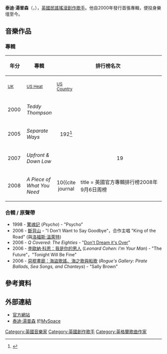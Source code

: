 {{Infobox musical artist <!-- See Wikipedia:WikiProject_Musicians -->
| Name                = 泰迪·湯普森
| Img                 = Teddy Thompson The Living Room New York City NY 2-17-04 by Anthony Pepitone.jpg
| Img_size            = 
| Landscape           = 
| englishname         = Teddy Thompson
| Background          = solo_singer
| Born                = {{birth date and age|1976|2|19}}
| Origin              = {{ENG}}[[倫敦|倫敦]]
| Genre               = [[民謠音樂|民謠]]，[[另類鄉村|另類鄉村]]，[[搖滾|搖滾]] 
| Years_active        = 2000 - 至今
| Label               = Virgin / Verve Forecast
| Associated_acts     = [[理查·湯普森|理查·湯普森]]<br/>[[琳達·湯普森|琳達·湯普森]]<br/>[[卡蜜拉·湯普森|卡蜜拉·湯普森]]<br/>[[洛福斯·溫萊特|洛福斯·溫萊特]]<br/>[[瑪莎·溫萊特|瑪莎·溫萊特]]
| URL                 = http://teddythompson.com teddythompson.com
}}
'''泰迪·湯普森'''（{{lang-en|'''Teddy Thompson '''}}，{{bd|1976年|2月19日}}），[[英國|英國]][[民謠|民謠]][[搖滾|搖滾]][[創作歌手|創作歌手]]。他自2000年發行首張專輯，便投身樂壇至今。

== 音樂作品 ==

=== 專輯 ===

{| class="wikitable"
|-
! rowspan="2"| 年分
! rowspan="2"| 專輯
! colspan="3"| 排行榜名次
! rowspan="2"| 廠牌
|-
! width="45"| <small>[[英國專輯排行榜|UK]]</small>
! width="45"| <small>[[新進藝人榜|US Heat]]</small>
! width="45"| <small>[[熱門鄉村專輯|US Country]]</small>
|-
| 2000
| ''Teddy Thompson''
| 
| 
| 
| align="center"| Virgin
|-
| 2005
| ''Separate Ways''
| align="center"| 192<ref name="CLUK T">{{cite web |title=Chart Log UK |accessdate=2008-09-03 |date=2007-06-16 |publisher=Zobbel |author=Zobbel |url=http://www.zobbel.de/cluk/CLUK_T.HTM |archive-date=2013-12-06 |archive-url=https://web.archive.org/web/20131206221835/http://www.zobbel.de/cluk/CLUK_T.HTM |dead-url=no }}</ref>
| 
| 
| align="center" rowspan="3"| Verve<br />Forecast
|-
| 2007
| ''Upfront & Down Low''
| 
| align="center"| 19
| align="center"| 49
|-
| 2008
| ''A Piece of What You Need''
| align="center"| 10<ref name="ChartsPlus 2008-09-06 A">{{cite journal
|title = 英國官方專輯排行榜2008年9月6日周榜
|journal = [[ChartsPlus|ChartsPlus]]
|issue = 367
|pages= 5–8
|accessdate = 2008-09-03
|publisher = IQ Ware Ltd
|location = Milton Keynes}}</ref>
| align="center"| 19
| 
|}

=== 合輯 / 原聲帶===
* 1998 - [[驚魂記|驚魂記]] (''Psycho'') - "Psycho"
* 2006 - [[斷背山|斷背山]] - "I Don't Want to Say Goodbye"，合作主唱 "King of the Road" (與[[洛福斯·溫萊特|洛福斯·溫萊特]])
* 2006 - ''Q Covered: The Eighties'' - "[[Don't_Dream_It's_Over|Don't Dream it's Over]]"
* 2006 - [[李歐納·科恩：我是你的男人|李歐納·科恩：我是你的男人]] (''Leonard Cohen: I'm Your Man'') - "The Future"，"Tonight Will Be Fine"
* 2006 - [[惡棍畫廊：海盜歌謠、海之歌與船歌|惡棍畫廊：海盜歌謠、海之歌與船歌]] (''Rogue's Gallery: Pirate Ballads, Sea Songs, and Chanteys'') - "Sally Brown"

== 參考資料 ==

{{reflist}}

== 外部連結 ==
*[http://www.teddythompson.com/ 官方網站] {{Wayback|url=http://www.teddythompson.com/ |date=20090703130315 }}
*[http://www.myspace.com/teddythompsonmusic 泰迪·湯普森] {{Wayback|url=http://www.myspace.com/teddythompsonmusic |date=20090106092142 }}於[[MySpace|MySpace]]

{{Authority control}}
{{DEFAULTSORT:Thompson, Teddy}}

[[Category:英國音樂家|Category:英國音樂家]]
[[Category:英國創作歌手|Category:英國創作歌手]]
[[Category:英格蘭歌曲作家|Category:英格蘭歌曲作家]]